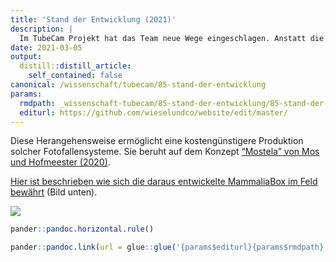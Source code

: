 ```yaml
---
title: 'Stand der Entwicklung (2021)'
description: |
  Im TubeCam Projekt hat das Team neue Wege eingeschlagen. Anstatt die Technik selbst zu entwickeln, setzt das Forscherteam auf im Handel erhältliche Wildtierkameras und modifiziert diese so, dass sie für Kleinraubtiere optimiert sind. Zudem wurde die Plastikhülle (bisher bestehend aus einem Abflussrohr) mit einer Holzbox ersetzt.
date: 2021-03-05
output:
  distill::distill_article:
    self_contained: false
canonical: /wissenschaft/tubecam/85-stand-der-entwicklung
params:
  rmdpath: _wissenschaft-tubecam/85-stand-der-entwicklung/85-stand-der-entwicklung.Rmd
  editurl: https://github.com/wieselundco/website/edit/master/
---
```



Diese Herangehensweise ermöglicht eine kostengünstigere Produktion
solcher Fotofallensysteme. Sie beruht auf dem Konzept ["Mostela" von Mos
und Hofmeester
(2020)](https://link.springer.com/content/pdf/10.1007/s13364-020-00513-y.pdf).

[Hier ist beschrieben wie sich die daraus entwickelte MammaliaBox im
Feld
bewährt](http://wieselundco.ch/wissenschaft/externe-projekte/126-mammaliabox)
(Bild unten).

 


![](https://user-images.githubusercontent.com/49158554/129122006-f89b96c9-abee-4e12-b863-25f00fc6df3d.png)


```r
pander::pandoc.horizontal.rule()

pander::pandoc.link(url = glue::glue('{params$editurl}{params$rmdpath}'),text = 'Artikel bearbeiten')
```

<!--http://wieselundco.ch/wissenschaft/tubecam/85-stand-der-entwicklung-->
